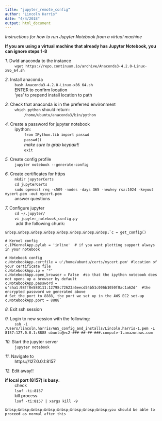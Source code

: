 ```yaml
---
title: "jupyter_remote_config"
author: "Lincoln Harris"
date: "4/4/2018"
output: html_document
---
```


*Instructions for how to run Jupyter Notebook from a virtual machine*  

**If you are using a virtual machine that already has Jupyter Notebook, you can ignore steps 1-8**

*1.* Dwld anaconda to the instance        
	&nbsp;&nbsp;&nbsp;&nbsp;&nbsp;&nbsp;&nbsp;&nbsp;`wget https://repo.continuum.io/archive/Anaconda3-4.2.0-Linux-x86_64.sh`       

*2.* Install anaconda        
	&nbsp;&nbsp;&nbsp;&nbsp;&nbsp;&nbsp;&nbsp;&nbsp;`bash Anaconda3-4.2.0-Linux-x86_64.sh`      
    &nbsp;&nbsp;&nbsp;&nbsp;&nbsp;&nbsp;&nbsp;&nbsp;ENTER to confirm location        
    &nbsp;&nbsp;&nbsp;&nbsp;&nbsp;&nbsp;&nbsp;&nbsp;'yes' to prepend install location to path       

*3.* Check that anaconda is in the preferred environment        
	&nbsp;&nbsp;&nbsp;&nbsp;&nbsp;&nbsp;&nbsp;&nbsp;`which python` should return:         
	&nbsp;&nbsp;&nbsp;&nbsp;&nbsp;&nbsp;&nbsp;&nbsp;&nbsp;&nbsp;&nbsp;&nbsp;&nbsp;&nbsp;&nbsp;&nbsp;`/home/ubuntu/anaconda3/bin/python`       

*4.* Create a password for jupyter notebook       
	&nbsp;&nbsp;&nbsp;&nbsp;&nbsp;&nbsp;&nbsp;&nbsp;ipython:         
	&nbsp;&nbsp;&nbsp;&nbsp;&nbsp;&nbsp;&nbsp;&nbsp;&nbsp;&nbsp;&nbsp;&nbsp;&nbsp;&nbsp;&nbsp;&nbsp;`from IPython.lib import passwd`        
	&nbsp;&nbsp;&nbsp;&nbsp;&nbsp;&nbsp;&nbsp;&nbsp;&nbsp;&nbsp;&nbsp;&nbsp;&nbsp;&nbsp;&nbsp;&nbsp;`passwd()`        
	&nbsp;&nbsp;&nbsp;&nbsp;&nbsp;&nbsp;&nbsp;&nbsp;&nbsp;&nbsp;&nbsp;&nbsp;&nbsp;&nbsp;&nbsp;&nbsp;*make sure to grab keypair!!*       
	&nbsp;&nbsp;&nbsp;&nbsp;&nbsp;&nbsp;&nbsp;&nbsp;&nbsp;&nbsp;&nbsp;&nbsp;&nbsp;&nbsp;&nbsp;&nbsp;`exit`        

*5.* Create config profile       
	&nbsp;&nbsp;&nbsp;&nbsp;&nbsp;&nbsp;&nbsp;&nbsp;`jupyter notebook --generate-config`       

*6.* Create certificates for https       
	&nbsp;&nbsp;&nbsp;&nbsp;&nbsp;&nbsp;&nbsp;&nbsp;`mkdir jupyterCerts`       
	&nbsp;&nbsp;&nbsp;&nbsp;&nbsp;&nbsp;&nbsp;&nbsp;`cd jupyterCerts`       
	&nbsp;&nbsp;&nbsp;&nbsp;&nbsp;&nbsp;&nbsp;&nbsp;`sudo openssl req -x509 -nodes -days 365 -newkey rsa:1024 -keyout mycert.pem -out mycert.pem`      
	&nbsp;&nbsp;&nbsp;&nbsp;&nbsp;&nbsp;&nbsp;&nbsp;answer questions     

*7.* Configure jupyter     
	&nbsp;&nbsp;&nbsp;&nbsp;&nbsp;&nbsp;&nbsp;&nbsp;`cd ~/.jupyter/`       
	&nbsp;&nbsp;&nbsp;&nbsp;&nbsp;&nbsp;&nbsp;&nbsp;`vi jupyter_notebook_config.py`      
	&nbsp;&nbsp;&nbsp;&nbsp;&nbsp;&nbsp;&nbsp;&nbsp;	add the following chunk:     

	&nbsp;&nbsp;&nbsp;&nbsp;&nbsp;&nbsp;&nbsp;&nbsp;`c = get_config()

	# Kernel config
	c.IPKernelApp.pylab = 'inline'  # if you want plotting support always in your notebook

	# Notebook config
	c.NotebookApp.certfile = u'/home/ubuntu/certs/mycert.pem' #location of your certificate file
	c.NotebookApp.ip = '*'
	c.NotebookApp.open_browser = False  #so that the ipython notebook does not opens up a browser by default
	c.NotebookApp.password = u'sha1:98ff0e580111:12798c72623a6eecd54b51c006b1050f0ac1a62d'  #the encrypted password we generated above
	# Set the port to 8888, the port we set up in the AWS EC2 set-up
	c.NotebookApp.port = 8888`

*8.* Exit ssh session      

*9.* Login to new session with the following:          
	&nbsp;&nbsp;&nbsp;&nbsp;&nbsp;&nbsp;&nbsp;&nbsp;`ssh -i /Users/lincoln.harris/AWS_config_and_installs/Lincoln.harris-1.pem -L 8157:127.0.0.1:8888 ubuntu@ec2-###-##-##-###.compute-1.amazonaws.com`       

*10.* Start the jupyter server          
	&nbsp;&nbsp;&nbsp;&nbsp;&nbsp;&nbsp;&nbsp;&nbsp;`jupyter notebook`        

*11.* Navigate to        
	&nbsp;&nbsp;&nbsp;&nbsp;&nbsp;&nbsp;&nbsp;&nbsp;https://127.0.0.1:8157           

*12.* Edit away!!        
 
**if local port (8157) is busy:**         
	&nbsp;&nbsp;&nbsp;&nbsp;&nbsp;&nbsp;&nbsp;&nbsp;check       
	&nbsp;&nbsp;&nbsp;&nbsp;&nbsp;&nbsp;&nbsp;&nbsp;`lsof -ti:8157`         
	&nbsp;&nbsp;&nbsp;&nbsp;&nbsp;&nbsp;&nbsp;&nbsp;kill process           
	&nbsp;&nbsp;&nbsp;&nbsp;&nbsp;&nbsp;&nbsp;&nbsp;`lsof -ti:8157 | xargs kill -9`  

	&nbsp;&nbsp;&nbsp;&nbsp;&nbsp;&nbsp;&nbsp;&nbsp;you should be able to proceed as normal after this  
